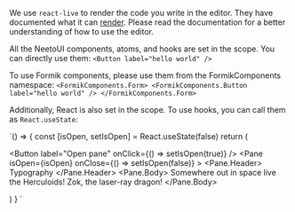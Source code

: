 We use `react-live` to render the code you write in the editor. They have documented what it can [render](https://commerce.nearform.com/open-source/react-live/docs/usage).
Please read the documentation for a better understanding of how to use the editor.

All the NeetoUI components, atoms, and hooks are set in the scope. You can directly use them:
`<Button label="hello world" />`

To use Formik components, please use them from the FormikComponents namespace:
`<FormikComponents.Form>
  <FormikComponents.Button label="hello world" />
</FormikComponents.Form>`

Additionally, React is also set in the scope. To use hooks, you can call them as `React.useState`:

`() => {
  const [isOpen, setIsOpen] = React.useState(false)
  return (<div>
    <Button label="Open pane" onClick={() => setIsOpen(true)} />
    <Pane
      isOpen={isOpen}
      onClose={() => setIsOpen(false)}
    >
      <Pane.Header>
        <Typography style="h2" weight="semibold">
          Typography
        </Typography>
      </Pane.Header>
      <Pane.Body>
        <Typography style="body2">
          Somewhere out in space live the Herculoids! Zok, the laser-ray
          dragon!
        </Typography>
      </Pane.Body>
    </Pane>
  </div>)
}
`
